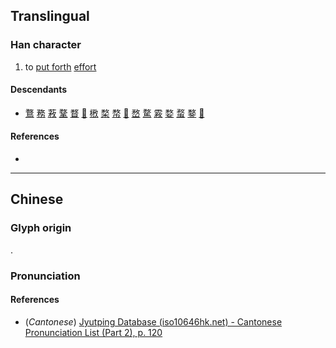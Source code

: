 {{character info/new}}
==Translingual==

===Han character===
{{Han char|rn=66|rad=攴|as=05|sn=9|four=|canj=NHOK|ids=⿰矛攵}}

# to [[put forth]] [[effort]]

====Descendants====
* [[鶩]] [[務]] [[䓮]] [[鞪]] [[瞀]] [[𦎦]] [[㮘]] [[楘]] [[㡔]] [[𩭾]] [[嵍]] [[騖]] [[霚]] [[婺]] [[蝥]] [[鍪]] [[𨡭]]

====References====
* {{Han ref|kx=0469.240|dkj=13160|dj=0820.040|hdz=21455.120|uh=6544|ud=25924}}

----

==Chinese==
{{zh-forms}}

===Glyph origin===
{{Han etym}}
{{Han compound|矛|攴|alt2=攵|ls=psc}}.

===Pronunciation===
{{zh-pron
|m=wù
|c=mou6
|mc=y
|oc=y
|ma=
|cat=v
}}

====References====
* (''Cantonese'') [http://www.iso10646hk.net/jp/document/download.jsp Jyutping Database (iso10646hk.net) - Cantonese Pronunciation List (Part 2), p. 120]